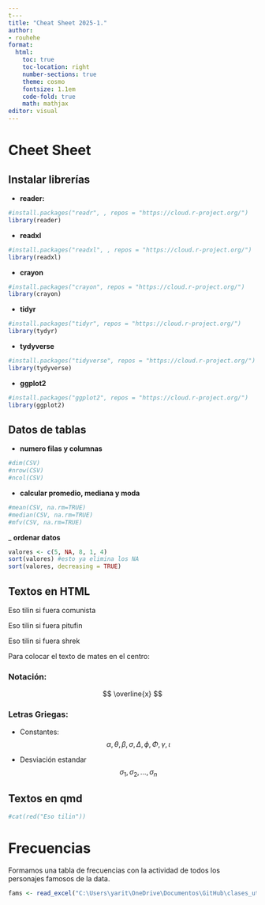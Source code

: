 ```yaml
---
t---
title: "Cheat Sheet 2025-1."
author:
- rouhehe
format:
  html:
    toc: true
    toc-location: right
    number-sections: true
    theme: cosmo
    fontsize: 1.1em
    code-fold: true
    math: mathjax
editor: visual
---
```


# Cheet Sheet

## Instalar librerías

-   **reader:**

```r
#install.packages("readr", , repos = "https://cloud.r-project.org/")
library(reader)
```

-   **readxl**

```r
#install.packages("readxl", , repos = "https://cloud.r-project.org/")
library(readxl)
```

-   **crayon**

```r
#install.packages("crayon", repos = "https://cloud.r-project.org/")
library(crayon)
```

-   **tidyr**

```r
#install.packages("tidyr", repos = "https://cloud.r-project.org/")
library(tydyr)
```

-   **tydyverse**

```r
#install.packages("tidyverse", repos = "https://cloud.r-project.org/")
library(tydyverse)
```

-   **ggplot2**

```r
#install.packages("ggplot2", repos = "https://cloud.r-project.org/")
library(ggplot2)
```

## Datos de tablas

-   **numero filas y columnas**

```r
#dim(CSV) 
#nrow(CSV)
#ncol(CSV)
```

-   **calcular promedio, mediana y moda**

```r
#mean(CSV, na.rm=TRUE) 
#median(CSV, na.rm=TRUE)
#mfv(CSV, na.rm=TRUE)
```

\_ **ordenar datos**

```r
valores <- c(5, NA, 8, 1, 4)
sort(valores) #esto ya elimina los NA
sort(valores, decreasing = TRUE)
```

## Textos en HTML

<p style="color: red;">

Eso tilin si fuera comunista

</p>

<p style="color: blue;">

Eso tilin si fuera pitufin

</p>

<p style="color: green;">

Eso tilin si fuera shrek

</p>

Para colocar el texto de mates en el centro:

### Notación:

$$ 
\overline{x}
$$

### Letras Griegas:

-   Constantes: $$
    \alpha,\theta,\beta,\sigma,\Delta,\phi,\Phi,\gamma,\iota
    $$

-   Desviación estandar $$
    \sigma_1, \sigma_2,\dots,\sigma_n
    $$

## Textos en qmd

```r
#cat(red("Eso tilin"))
```

# Frecuencias

Formamos una tabla de frecuencias con la actividad de todos los personajes famosos de la data.

```r
fams <- read_excel("C:\Users\yarit\OneDrive\Documentos\GitHub\clases_utec\estadistica\apuntes_files\FAMOSOS1.xlsx")
```